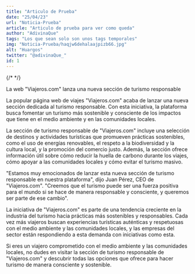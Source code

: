 ```yaml
---
title: "Articulo de Prueba"
date: "25/04/23"
url: "Noticia-Prueba"
article: "Articulo de prueba para ver como queda"
author: "AdivinaQue"
tags: "Los que sean solo son unos tags temporales"
img: "Noticia-Prueba/haqjw6dehalaajpizb66.jpg"
alt: "Huargos"
twitter: "@adivinaQue_"
id: 1
---
```

{/* <ImageMdx
  img="Noticia-Prueba/haqjw6dehalaajpizb66.jpg"
  alt="elt de ejemplo"
/> */}

La web "Viajeros.com" lanza una nueva sección de turismo responsable

La popular página web de viajes "Viajeros.com" acaba de lanzar una nueva sección dedicada al turismo responsable. Con esta iniciativa, la plataforma busca fomentar un turismo más sostenible y consciente de los impactos que tiene en el medio ambiente y en las comunidades locales.

La sección de turismo responsable de "Viajeros.com" incluye una selección de destinos y actividades turísticas que promueven prácticas sostenibles, como el uso de energías renovables, el respeto a la biodiversidad y la cultura local, y la promoción del comercio justo. Además, la sección ofrece información útil sobre cómo reducir la huella de carbono durante los viajes, cómo apoyar a las comunidades locales y cómo evitar el turismo masivo.

"Estamos muy emocionados de lanzar esta nueva sección de turismo responsable en nuestra plataforma", dijo Juan Pérez, CEO de "Viajeros.com". "Creemos que el turismo puede ser una fuerza positiva para el mundo si se hace de manera responsable y consciente, y queremos ser parte de ese cambio".

La iniciativa de "Viajeros.com" es parte de una tendencia creciente en la industria del turismo hacia prácticas más sostenibles y responsables. Cada vez más viajeros buscan experiencias turísticas auténticas y respetuosas con el medio ambiente y las comunidades locales, y las empresas del sector están respondiendo a esta demanda con iniciativas como esta.

Si eres un viajero comprometido con el medio ambiente y las comunidades locales, no dudes en visitar la sección de turismo responsable de "Viajeros.com" y descubrir todas las opciones que ofrece para hacer turismo de manera consciente y sostenible. 
